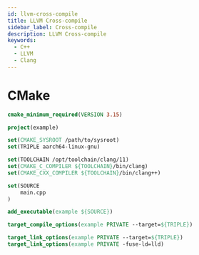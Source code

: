 ```yaml
---
id: llvm-cross-compile
title: LLVM Cross-compile
sidebar_label: Cross-compile
description: LLVM Cross-compile
keywords:
  - C++
  - LLVM
  - Clang
---
```


# CMake

```cmake
cmake_minimum_required(VERSION 3.15)

project(example)

set(CMAKE_SYSROOT /path/to/sysroot)
set(TRIPLE aarch64-linux-gnu)

set(TOOLCHAIN /opt/toolchain/clang/11)
set(CMAKE_C_COMPILER ${TOOLCHAIN}/bin/clang)
set(CMAKE_CXX_COMPILER ${TOOLCHAIN}/bin/clang++)

set(SOURCE
    main.cpp
)

add_executable(example ${SOURCE})

target_compile_options(example PRIVATE --target=${TRIPLE})

target_link_options(example PRIVATE --target=${TRIPLE})
target_link_options(example PRIVATE -fuse-ld=lld)
```

